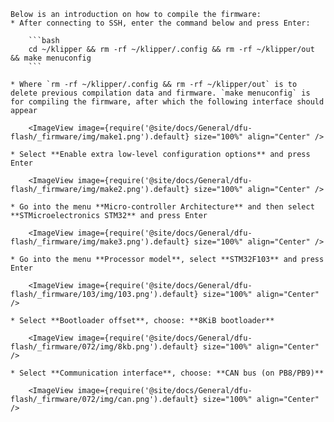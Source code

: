 
    Below is an introduction on how to compile the firmware:
    * After connecting to SSH, enter the command below and press Enter:

        ```bash
        cd ~/klipper && rm -rf ~/klipper/.config && rm -rf ~/klipper/out && make menuconfig
        ```

    * Where `rm -rf ~/klipper/.config && rm -rf ~/klipper/out` is to delete previous compilation data and firmware. `make menuconfig` is for compiling the firmware, after which the following interface should appear

        <ImageView image={require('@site/docs/General/dfu-flash/_firmware/img/make1.png').default} size="100%" align="Center" />

    * Select **Enable extra low-level configuration options** and press Enter

        <ImageView image={require('@site/docs/General/dfu-flash/_firmware/img/make2.png').default} size="100%" align="Center" />

    * Go into the menu **Micro-controller Architecture** and then select **STMicroelectronics STM32** and press Enter

        <ImageView image={require('@site/docs/General/dfu-flash/_firmware/img/make3.png').default} size="100%" align="Center" />

    * Go into the menu **Processor model**, select **STM32F103** and press Enter

        <ImageView image={require('@site/docs/General/dfu-flash/_firmware/103/img/103.png').default} size="100%" align="Center" />

    * Select **Bootloader offset**, choose: **8KiB bootloader**

        <ImageView image={require('@site/docs/General/dfu-flash/_firmware/072/img/8kb.png').default} size="100%" align="Center" />

    * Select **Communication interface**, choose: **CAN bus (on PB8/PB9)**

        <ImageView image={require('@site/docs/General/dfu-flash/_firmware/072/img/can.png').default} size="100%" align="Center" />
